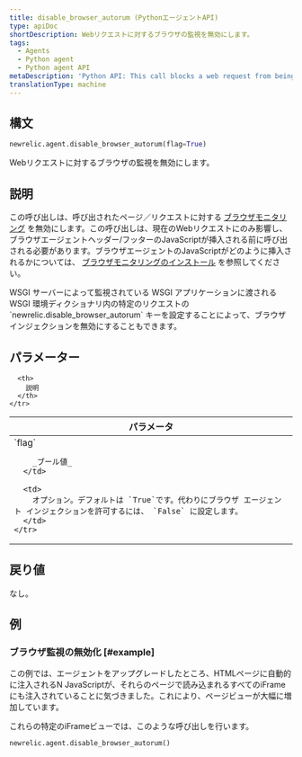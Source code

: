 ```yaml
---
title: disable_browser_autorum (PythonエージェントAPI)
type: apiDoc
shortDescription: Webリクエストに対するブラウザの監視を無効にします。
tags:
  - Agents
  - Python agent
  - Python agent API
metaDescription: 'Python API: This call blocks a web request from being able to be instrumented by the browser agent.'
translationType: machine
---
```


## 構文

```py
newrelic.agent.disable_browser_autorum(flag=True)
```

Webリクエストに対するブラウザの監視を無効にします。

## 説明

この呼び出しは、呼び出されたページ／リクエストに対する [ブラウザモニタリング](/docs/browser/new-relic-browser/getting-started/introduction-new-relic-browser) を無効にします。この呼び出しは、現在のWebリクエストにのみ影響し、ブラウザエージェントヘッダー/フッターのJavaScriptが挿入される前に呼び出される必要があります。ブラウザエージェントのJavaScriptがどのように挿入されるかについては、 [ブラウザモニタリングのインストール](/docs/browser/new-relic-browser/installation-configuration/add-apps-new-relic-browser) を参照してください。

<Callout variant="tip">
  WSGI サーバーによって監視されている WSGI アプリケーションに渡される WSGI 環境ディクショナリ内の特定のリクエストの `newrelic.disable_browser_autorum` キーを設定することによって、ブラウザ インジェクションを無効にすることもできます。
</Callout>

## パラメーター

<table>
  <thead>
    <tr>
      <th width="25%">
        パラメータ
      </th>

      <th>
        説明
      </th>
    </tr>
  </thead>

  <tbody>
    <tr>
      <td>
        `flag`

        _ブール値_
      </td>

      <td>
        オプション。デフォルトは `True`です。代わりにブラウザ エージェント インジェクションを許可するには、 `False` に設定します。
      </td>
    </tr>
  </tbody>
</table>

## 戻り値

なし。

## 例

### ブラウザ監視の無効化 [#example]

この例では、エージェントをアップグレードしたところ、HTMLページに自動的に注入されるN JavaScriptが、それらのページで読み込まれるすべてのiFrameにも注入されていることに気づきました。これにより、ページビューが大幅に増加しています。

これらの特定のiFrameビューでは、このような呼び出しを行います。

```py
newrelic.agent.disable_browser_autorum()
```